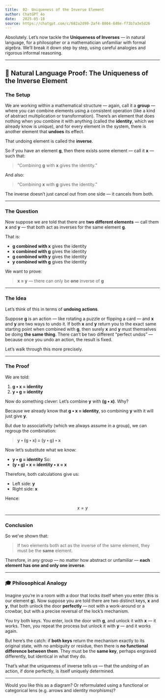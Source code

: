 ```yaml
---
title:  02- Uniqueness of the Inverse Element
author: ChatGPT 4o
date:   2025-05-18
source: https://chatgpt.com/c/682a2d99-2af4-8004-848e-f73b7a3e5d26
---
```


Absolutely. Let’s now tackle the **Uniqueness of Inverses** — in natural language, for a philosopher or a mathematician unfamiliar with formal algebra. We'll break it down step by step, using careful analogies and rigorous informal reasoning.

---

## 🧠 Natural Language Proof: The **Uniqueness of the Inverse Element**

### **The Setup**

We are working within a mathematical structure — again, call it a **group** — where you can combine elements using a consistent operation (like a kind of abstract multiplication or transformation). There's an element that does nothing when you combine it with anything (called the **identity**, which we already know is unique), and for every element in the system, there is another element that **undoes** its effect.

That undoing element is called the **inverse**.

So if you have an element **g**, then there exists some element — call it **x** — such that:

> "Combining **g** with **x** gives the identity."

And also:

> "Combining **x** with **g** gives the identity."

The inverse doesn't just cancel out from one side — it cancels from both.

---

### **The Question**

Now suppose we are told that there are **two different elements** — call them **x** and **y** — that both act as inverses for the same element **g**.

That is:

* **g combined with x** gives the identity
* **x combined with g** gives the identity
* **g combined with y** gives the identity
* **y combined with g** gives the identity

We want to prove:

> **x = y** — there can only be **one** inverse of **g**

---

### **The Idea**

Let’s think of this in terms of **undoing actions**.

Suppose **g** is an action — like rotating a puzzle or flipping a card — and **x** and **y** are two ways to undo it. If both **x** and **y** return you to the exact same starting point when combined with **g**, then surely **x** and **y** must themselves be doing **the same thing**. There can’t be two different “perfect undos” — because once you undo an action, the result is fixed.

Let’s walk through this more precisely.

---

### **The Proof**

We are told:

1. **g • x = identity**
2. **y • g = identity**

Now do something clever:
Let’s combine **y** with **(g • x)**. Why?

Because we already know that **g • x = identity**, so combining **y** with it will just give **y**.

But due to associativity (which we always assume in a group), we can regroup the combination:

> **y • (g • x) = (y • g) • x**

Now let’s substitute what we know:

* **y • g = identity**
  So:
* **(y • g) • x = identity • x = x**

Therefore, both calculations give us:

* Left side: **y**
* Right side: **x**

Hence:

$$
x = y
$$

---

### **Conclusion**

So we’ve shown that:

> If two elements both act as the inverse of the same element, they must be the **same** element.

Therefore, in any group — no matter how abstract or unfamiliar — **each element has one and only one inverse**.

---

### 🎓 Philosophical Analogy

Imagine you're in a room with a door that locks itself when you enter (this is our element **g**). Now suppose you are told there are two distinct keys, **x** and **y**, that both unlock the door **perfectly** — not with a work-around or a crowbar, but with a precise reversal of the lock's mechanism.

You try both keys. You enter, lock the door with **g**, and unlock it with **x** — it works. Then, you repeat the process but unlock it with **y** — and it works again.

But here's the catch: if **both keys** return the mechanism exactly to its original state, with no ambiguity or residue, then there is **no functional difference between them**. They must be the **same key**, perhaps engraved differently, but identical in what they do.

That’s what the uniqueness of inverse tells us — that the *undoing* of an action, if done perfectly, is itself uniquely determined.

---

Would you like this as a diagram? Or reformulated using a functional or categorical lens (e.g. arrows and identity morphisms)?
